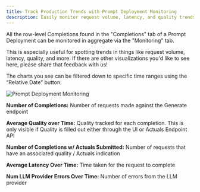 ```yaml
---
title: Track Production Trends with Prompt Deployment Monitoring
description: Easily monitor request volume, latency, and quality trends in your Prompt Deployment with our intuitive charts and filters.
---
```


All the row-level Completions found in the "Completions" tab of a Prompt Deployment can
be monitored in aggregate via the "Monitoring" tab.

This is especially useful for spotting trends in things like request volume, latency,
quality, and more. If there are other visualizations you'd like to see here, please share that feedback with us!

The charts you see can be filtered down to specific time ranges using the “Relative Date” button.

![Prompt Deployment Monitoring](https://storage.googleapis.com/vellum-public/help-docs/prompt_deployment_monitoring.png)

**Number of Completions:** Number of requests made against the Generate endpoint

**Average Quality over Time:** Quality tracked for each completion. This is only 
visible if Quality is filled out either through the UI or Actuals Endpoint API

**Number of Completions w/ Actuals Submitted:** Number of requests that have an 
associated quality / Actuals indication

**Average Latency Over Time:** Time taken for the request to complete

**Num LLM Provider Errors Over Time:** Number of errors from the LLM provider
